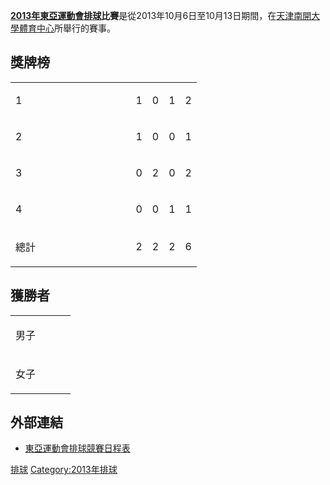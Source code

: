 '''[[2013年東亞運動會|2013年東亞運動會]][[排球|排球]]比賽'''是從2013年10月6日至10月13日期間，在[[天津|天津]][[南開大學體育中心|南開大學體育中心]]所舉行的賽事。

==獎牌榜==
{| {{RankedMedalTable}}
|-
| 1 || width=150 align=left| {{flagIOC2|CHN|2013年東亞運動會}} || 1 || 0 || 1 || 2
|-
| 2 || align=left| {{flagIOC2|TPE|2013年東亞運動會}} || 1 || 0 || 0 || 1
|-
| 3 || align=left| {{flagIOC2|JPN|2013年東亞運動會}} || 0 || 2 || 0 || 2
|-
| 4 || align=left| {{flagIOC2|PRK|2013年東亞運動會}} || 0 || 0 || 1 || 1
|- class="sortbottom"
!colspan=2| 總計 || 2 || 2 || 2 || 6
|}

==獲勝者==
{| {{MedalistTable|type=項目|columns=1}}
|-
| 男子<br>{{DetailsLink|2013年東亞運動會排球比賽－男子排球}}
| {{flagIOC2|TPE|2013年東亞運動會}}
| {{flagIOC2|JPN|2013年東亞運動會}}
| {{flagIOC2|CHN|2013年東亞運動會}}
|-
| 女子<br>{{DetailsLink|2013年東亞運動會排球比賽－女子排球}}
| {{flagIOC2|CHN|2013年東亞運動會}}
| {{flagIOC2|JPN|2013年東亞運動會}}
| {{flagIOC2|PRK|2013年東亞運動會}}
|}

== 外部連結 ==
* [https://archive.is/20131007042857/http://data.tianjin2013.sports.sohu.com/Sport_Info_cn.php?xm=VO 東亞運動會排球競賽日程表]

[[Category:2013年東亞運動會比賽項目|排球]]
[[Category:2013年排球|Category:2013年排球]]